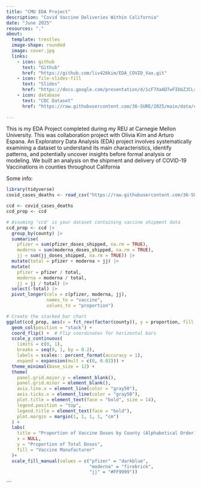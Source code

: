 ```yaml
---
title: "CMU EDA Project"
description: "Covid Vaccine Deliveries Within California"
date: "June 2025"
resources: "."
about: 
  template: trestles
  image-shape: rounded
  image: cover.jpg
  links: 
    - icon: github
      text: "Github"
      href: "https://github.com/liv426kim/EDA_COVID_Vax.git"
    - icon: file-slides-fill
      text: "Slides"
      href: "https://docs.google.com/presentation/d/1cF7XaAD7wFIbbZJCLsyBthlg6e0TBr9GTeJ66G95Ny0/edit?usp=sharing"
    - icon: database
      text: "CDC Dataset"
      href: "https://raw.githubusercontent.com/36-SURE/2025/main/data/covid_california.csv"
      
---
```


This is my EDA Project completed during my REU at Carnegie Mellon University. This was collaboration project with Olivia Kim and Arturo Espana. An Exploratory Data Analysis (EDA) project involves systematically examining a dataset to understand its main characteristics, identify patterns, and potentially uncover insights before formal analysis or modeling. 
We built an analysis on the shipment and delivery of COVID-19 Vaccinations in counties throughout California

Some info:

```r

library(tidyverse)
covid_cases_deaths <- read_csv("https://raw.githubusercontent.com/36-SURE/2025/main/data/covid_california.csv")

ccd <- covid_cases_deaths
ccd_prop <- ccd

# Assuming 'ccd' is your dataset containing vaccine shipment data
ccd_prop <- ccd |>
  group_by(county) |>
  summarise(
    pfizer = sum(pfizer_doses_shipped, na.rm = TRUE),
    moderna = sum(moderna_doses_shipped, na.rm = TRUE),
    jj = sum(jj_doses_shipped, na.rm = TRUE)) |>
  mutate(total = pfizer + moderna + jj) |>
  mutate(
    pfizer = pfizer / total,
    moderna = moderna / total,
    jj = jj / total) |>
  select(-total) |>
  pivot_longer(cols = c(pfizer, moderna, jj),
               names_to = "vaccine",
               values_to = "proportion")

# Create the stacked bar chart
ggplot(ccd_prop, aes(x = fct_rev(factor(county)), y = proportion, fill = vaccine)) +
  geom_col(position = "stack") +
  coord_flip() +  # Flip coordinates for horizontal bars
  scale_y_continuous(
    limits = c(0, 1),
    breaks = seq(0, 1, by = 0.2),
    labels = scales:: percent_format(accuracy = 1),
    expand = expansion(mult = c(0, 0.02))) +
  theme_minimal(base_size = 12) +
  theme(
    panel.grid.major.y = element_blank(),
    panel.grid.minor = element_blank(),
    axis.line.x = element_line(color = "gray50"),
    axis.ticks.x = element_line(color = "gray50"),
    plot.title = element_text(face = "bold", size = 14),
    legend.position = "top",
    legend.title = element_text(face = "bold"),
    plot.margin = margin(1, 1, 1, 1, "cm")
  ) +
  labs(
    title = "Proportion of Vaccine Doses by County (Alphabetical Order)",
    x = NULL,
    y = "Proportion of Total Doses",
    fill = "Vaccine Manufacturer"
  )+
  scale_fill_manual(values = c("pfizer" = "darkblue", 
                               "moderna" = "firebrick", 
                               "jj" = "#FF9999"))
```
```